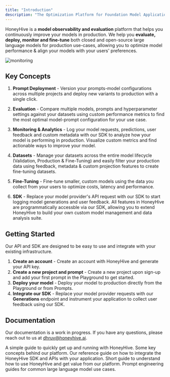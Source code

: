 ```yaml
---
title: "Introduction"
description: "The Optimization Platform for Foundation Model Applications"
---
```


HoneyHive is a **model observability and evaluation** platform that helps you continuously improve your models in production. We help you **evaluate, deploy, monitor and fine-tune** both closed and open-source large language models for production use-cases, allowing you to optimize model performance & align your models with your users' preferences.

![monitoring](/images/monitoring.png)

## Key Concepts

1. **Prompt Deployment** - Version your prompts-model configurations across multiple projects and deploy new variants to production with a single click.

2. **Evaluation** - Compare multiple models, prompts and hyperparameter settings against your datasets using custom performance metrics to find the most optimal model-prompt configuration for your use case.

3. **Monitoring & Analytics** - Log your model requests, predictions, user feedback and custom metadata with our SDK to analyze how your model is performing in production. Visualize custom metrics and find actionable ways to improve your model. 

4. **Datasets** - Manage your datasets across the entire model lifecycle (Validation, Production & Fine-Tuning) and easily filter your production data using feedback, metadata & custom projection features to create fine-tuning datasets.

5. **Fine-Tuning** - Fine-tune smaller, custom models using the data you collect from your users to optimize costs, latency and performance.

6. **SDK** -  Replace your model provider's API request with our SDK to start logging model generations and user feedback. All features in HoneyHive are programmatically accessble via our SDK, allowing you to extend HoneyHive to build your own custom model management and data analysis suite.

## Getting Started

Our API and SDK are designed to be easy to use and integrate with your existing infrastructure.

1. **Create an account** - Create an account with HoneyHive and generate your API key.
2. **Create a new project and prompt** - Create a new project upon sign-up and add your first prompt in the Playground to get started.
3. **Deploy your model** - Deploy your model to production directly from the Playground or from Prompts.
4. **Integrate our SDK** - Replace your model provider requests with our **Generations** endpoint and instrument your application to collect user feedback using our SDK.

## Documentation

<Note>Our documentation is a work in progress. If you have any questions, please reach out to us at [dhruv@honeyhive.ai](mailto:dhruv@honeyhive.ai).</Note>

<CardGroup>
  <Card title="Getting Started" icon="rectangle-terminal" href="/development">
    A simple guide to quickly get up and running with HoneyHive.
  </Card>
  <Card title="Concepts" icon="sliders" href="/concepts">
    Some key concepts behind our platform.
  </Card>
  <Card title="API Reference Guide" icon="heading" href="/api-reference/authentication">
    Our reference guide on how to integrate the HoneyHive SDK and APIs with your application.
  </Card>
  <Card title="Core Capabilities" icon="ellipsis" href="/features">
    Short guide to understand how to use HoneyHive and get value from our platform.
  </Card>
  <Card title="Prompt Engineering Guide" icon="heading" href="/resources">
    Prompt engineering guides for common large language model use cases.
  </Card>
</CardGroup>
